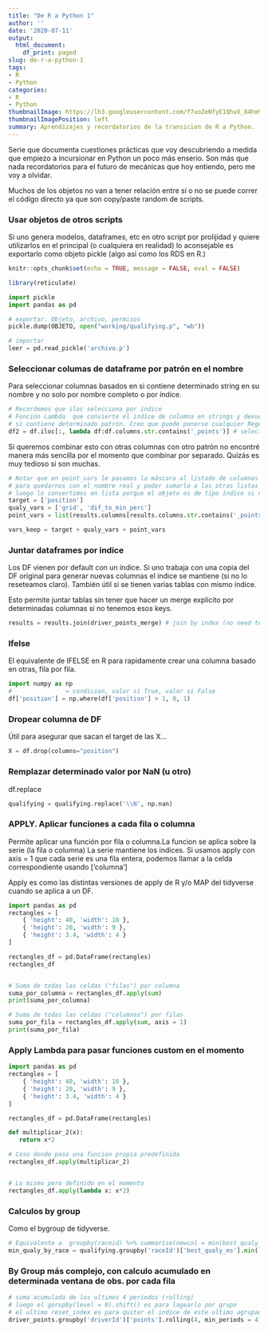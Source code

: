 ```yaml
---
title: "De R a Python 1"
author: ''
date: '2020-07-11'
output:
  html_document:
    df_print: paged
slug: de-r-a-python-1
tags:
- R
- Python
categories:
- R
- Python
thumbnailImage: https://lh3.googleusercontent.com/f7uoZeNfyE1QhvX_84hm9fJcmulJCq1OzSKOcW6GaiTJNyOBrgoFUMp_WBFCIbOdhwIhSOUzbcH64ZcHlQ=w328-h153-rw
thumbnailImagePosition: left
summary: Aprendizajes y recordatorios de la transicion de R a Python.
---
```



Serie que documenta cuestiones prácticas que voy descubriendo a medida que empiezo a incursionar en Python un poco más enserio.
Son más que nada recordatorios para el futuro de mecánicas que hoy entiendo, pero me voy a olvidar.


Muchos de los objetos no van a tener relación entre sí o no se puede correr el código directo 
ya que son copy/paste random de scripts.

### Usar objetos de otros scripts

Si uno genera modelos, dataframes, etc en otro script por prolijidad y quiere utilizarlos en 
el principal (o cualquiera en realidad) lo aconsejable es exportarlo como objeto pickle (algo 
asi como los RDS en R.)

```r
knitr::opts_chunk$set(echo = TRUE, message = FALSE, eval = FALSE)
```
```r
library(reticulate)
```


```python
import pickle
import pandas as pd

# exportar. Objeto, archivo, permisos
pickle.dump(OBJETO, open("working/qualifying.p", "wb"))

# importar
leer = pd.read_pickle('archivo.p')

```

### Seleccionar columas de dataframe por patrón en el nombre

Para seleccionar columnas basados en si contiene determinado string en su nombre y no solo por nombre
completo o por índice. 

```python
# Recordemos que iloc selecciona por índice
# Función Lambda  que convierte el indice de columna en strings y devuelve mascara (True/false)
# si contiene determinado patrón. Creo que puede ponerse cualquier Regex
df2 = df.iloc[:, lambda df:df.columns.str.contains('_points')] # select column based on name

```

Si queremos combinar esto con otras columnas con otro patrón no encontré manera más sencilla por
el momento que combinar por separado. Quizás es muy tedioso si son muchas.

```python
# Notar que en point_vars le pasamos la máscara al listado de columnas nuevamente
# para quedarnos con el nombre real y poder sumarlo a las otras listas
# luego lo convertimos en lista porque el objeto es de tipo índice si no.
target = ['position']
qualy_vars = ['grid', 'dif_to_min_perc']
point_vars = list(results.columns[results.columns.str.contains('_points')])

vars_keep = target + qualy_vars + point_vars
```

### Juntar dataframes por indice

Los DF vienen por default con un índice. Si uno trabaja con una copia del DF original para generar nuevas columnas el índice se mantiene (si no lo reseteamos claro). También útil si se tienen varias tablas con mismo índice.

Esto permite juntar tablas sin tener que hacer un merge explicito por determinadas columnas si no
tenemos esos keys.

```python
results = results.join(driver_points_merge) # join by index (no need to merge with column)
```

### Ifelse

El equivalente de IFELSE en R para rapidamente crear una columna basado en otras, fila por fila.

```python
import numpy as np
#               = condicion, valor si True, valor si False
df['position'] = np.where(df['position'] > 1, 0, 1)
```

### Dropear columna de DF

Útil para asegurar que sacan el target de las X...
```python
X = df.drop(columns="position")
```


### Remplazar determinado valor por NaN (u otro)

df.replace
```python
qualifying = qualifying.replace('\\N', np.nan)
```


### APPLY. Aplicar funciones a cada fila o columna

Permite aplicar una función por fila o columna.La funcion se aplica sobre la serie (la fila o columna)
La serie mantiene los indices. Si usamos apply con axis = 1 que cada serie es una fila entera, 
podemos llamar a la celda correspondiente usando ['columna']


Apply es como las distintas versiones de apply de R y/o MAP del tidyverse cuando se aplica a un DF.

```python
import pandas as pd
rectangles = [
    { 'height': 40, 'width': 10 },
    { 'height': 20, 'width': 9 },
    { 'height': 3.4, 'width': 4 }
]

rectangles_df = pd.DataFrame(rectangles)
rectangles_df


# Suma de todas las celdas ("filas") por columna
suma_por_columna = rectangles_df.apply(sum)
print(suma_por_columna)

# Suma de todas las celdas ("columnas") por filas
suma_por_fila = rectangles_df.apply(sum, axis = 1)
print(suma_por_fila)
```
### Apply Lambda para pasar funciones custom en el momento


```python
import pandas as pd
rectangles = [
    { 'height': 40, 'width': 10 },
    { 'height': 20, 'width': 9 },
    { 'height': 3.4, 'width': 4 }
]

rectangles_df = pd.DataFrame(rectangles)

def multiplicar_2(x):
   return x*2

# Caso donde paso una funcion propia predefinida
rectangles_df.apply(multiplicar_2)


# Lo mismo pero definido en el momento
rectangles_df.apply(lambda x: x*2)

```


### Calculos by group

Como el bygroup de tidyverse.

```python
# Equivalente a  groupby(raceid) %>% summarise(newcol = min(best_qualy_ms))
min_qualy_by_race = qualifying.groupby('raceId')['best_qualy_ms'].min()
```

### By Group más complejo, con calculo acumulado en determinada ventana de obs. por cada fila
```python
# suma acumulada de los ultimos 4 periodos (rolling)
# luego el gorupby(level = 0).shift() es para lagearlo por grupo
# el ultimo reset_index es para quitar el indice de este ultimo agrupado
driver_points.groupby('driverId')['points'].rolling(4, min_periods = 4).sum().groupby(level = 0).shift().fillna(0).reset_index(level = 0)['points']
```

